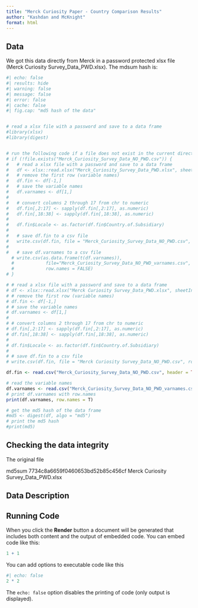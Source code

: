 ```yaml
---
title: "Merck Curiosity Paper - Country Comparison Results"
author: "Kashdan and McKnight"
format: html
---
```


## Data

We got this data directly from Merck in a password protected xlsx file (Merck Curiosity Survey_Data_PWD.xlsx).  The mdsum hash is:

```r
#| echo: false
#| results: hide
#| warning: false
#| message: false
#| error: false
#| cache: false
#| fig.cap: "md5 hash of the data"


# read a xlsx file with a password and save to a data frame
#library(xlsx)
#library(digest)


# run the following code if a file does not exist in the current directory
# if (!file.exists("Merck_Curiosity_Survey_Data_NO_PWD.csv")) {
#   # read a xlsx file with a password and save to a data frame
#   df <- xlsx::read.xlsx("Merck_Curiosity_Survey_Data_PWD.xlsx", sheetIndex = 1, password = "*dke5!rUUnyz2&L")
#   # remove the first row (variable names)
#   df.fin <- df[-1,]
#   # save the variable names
#   df.varnames <- df[1,]
#   
#   # convert columns 2 through 17 from chr to numeric
#   df.fin[,2:17] <- sapply(df.fin[,2:17], as.numeric)
#   df.fin[,18:38] <- sapply(df.fin[,18:38], as.numeric)
#   
#   df.fin$Locale <- as.factor(df.fin$Country.of.Subsidiary)
#   
#   # save df.fin to a csv file
#   write.csv(df.fin, file = "Merck_Curiosity_Survey_Data_NO_PWD.csv", row.names = FALSE)
#   
#   # save df.varnames to a csv file
  # write.csv(as.data.frame(t(df.varnames)),
  #            file="Merck_Curiosity_Survey_Data_NO_PWD_varnames.csv",
  #            row.names = FALSE)
# }

# # read a xlsx file with a password and save to a data frame
# df <- xlsx::read.xlsx("Merck Curiosity Survey_Data_PWD.xlsx", sheetIndex = 1, password = "*dke5!rUUnyz2&L")
# # remove the first row (variable names)
# df.fin <- df[-1,]
# # save the variable names
# df.varnames <- df[1,]
# 
# # convert columns 2 through 17 from chr to numeric
# df.fin[,2:17] <- sapply(df.fin[,2:17], as.numeric)
# df.fin[,18:38] <- sapply(df.fin[,18:38], as.numeric)
# 
# df.fin$Locale <- as.factor(df.fin$Country.of.Subsidiary)
# 
# # save df.fin to a csv file
# write.csv(df.fin, file = "Merck Curiosity Survey_Data_NO_PWD.csv", row.names = FALSE)

df.fin <- read.csv("Merck_Curiosity_Survey_Data_NO_PWD.csv", header = TRUE)

# read the variable names
df.varnames <- read.csv("Merck_Curiosity_Survey_Data_NO_PWD_varnames.csv", header = TRUE)
# print df.varnames with row.names
print(df.varnames, row.names = T)

# get the md5 hash of the data frame
#md5 <- digest(df, algo = "md5")
# print the md5 hash
#print(md5)

```

## Checking the data integrity

The original file 

md5sum 7734c8a6659f0460653bd52b85c456cf  Merck Curiosity Survey_Data_PWD.xlsx



## Data Description




## Running Code

When you click the **Render** button a document will be generated that includes both content and the output of embedded code. You can embed code like this:

```r
1 + 1
```

You can add options to executable code like this 

```r
#| echo: false
2 * 2
```

The `echo: false` option disables the printing of code (only output is displayed).
